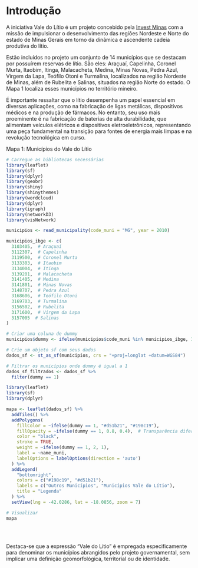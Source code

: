 # Introdução {.unnumbered}

A iniciativa Vale do Lítio é um projeto concebido pela [Invest Minas](https://www.investminas.mg.gov.br/) com a missão de impulsionar o desenvolvimento das regiões Nordeste e Norte do estado de Minas Gerais em torno da dinâmica e ascendente cadeia produtiva do lítio.

Estão incluídos no projeto um conjunto de 14 municípios que se destacam por possuírem reservas de lítio. São eles: Araçuaí, Capelinha, Coronel Murta, Itaobim, Itinga, Malacacheta, Medina, Minas Novas, Pedra Azul, Virgem da Lapa, Teófilo Otoni e Turmalina, localizados na região Nordeste de Minas, além de Rubelita e Salinas, situados na região Norte do estado. O Mapa 1 localiza esses municípios no território mineiro.

É importante ressaltar que o lítio desempenha um papel essencial em diversas aplicações, como na fabricação de ligas metálicas, dispositivos médicos e na produção de fármacos. No entanto, seu uso mais proeminente é na fabricação de baterias de alta durabilidade, que alimentam veículos elétricos e dispositivos eletroeletrônicos, representando uma peça fundamental na transição para fontes de energia mais limpas e na revolução tecnológica em curso.

Mapa 1: Municípios do Vale do Lítio

```r
# Carregue as bibliotecas necessárias
library(leaflet)
library(sf)
library(dplyr)
library(geobr)
library(shiny)
library(shinythemes)
library(wordcloud)
library(dplyr)
library(igraph)
library(networkD3)
library(visNetwork)

municipios <- read_municipality(code_muni = "MG", year = 2010)

```

```r
municipios_ibge <- c(
  3103405,  # Araçuaí
  3112307,  # Capelinha
  3119500,  # Coronel Murta
  3133303,  # Itaobim
  3134004,  # Itinga
  3139201,  # Malacacheta
  3141405,  # Medina
  3141801,  # Minas Novas
  3148707,  # Pedra Azul
  3168606,  # Teófilo Otoni
  3169703,  # Turmalina
  3156502,  # Rubelita
  3171600,  # Virgem da Lapa
  3157005  # Salinas
)

# Criar uma coluna de dummy
municipios$dummy <- ifelse(municipios$code_muni %in% municipios_ibge, 1, 0)

# Crie um objeto sf com seus dados
dados_sf <- st_as_sf(municipios, crs = "+proj=longlat +datum=WGS84")

# Filtrar os municípios onde dummy é igual a 1
dados_sf_filtrados <- dados_sf %>%
  filter(dummy == 1)

library(leaflet)
library(sf)
library(dplyr)

mapa <- leaflet(dados_sf) %>%
  addTiles() %>%
  addPolygons(
    fillColor = ~ifelse(dummy == 1, "#d51b21", "#198c19"),
    fillOpacity = ~ifelse(dummy == 1, 0.8, 0.4),  # Transparência diferente para municípios selecionados
    color = "black",
    stroke = TRUE,
    weight = ~ifelse(dummy == 1, 2, 1),
    label = ~name_muni,
    labelOptions = labelOptions(direction = 'auto')
  ) %>%
  addLegend(
    "bottomright", 
    colors = c("#198c19", "#d51b21"), 
    labels = c("Outros Municípios", "Municípios Vale do Lítio"),
    title = "Legenda"
  ) %>%
  setView(lng = -42.0286, lat = -18.0856, zoom = 7)

# Visualizar
mapa



```

<br>

Destaca-se que a expressão "Vale do Lítio" é empregada especificamente para denominar os municípios abrangidos pelo projeto governamental, sem implicar uma definição geomorfológica, territorial ou de identidade.
